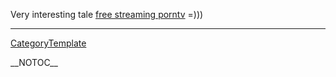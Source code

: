 Very interesting tale <a href=" http://www.brides.com/user/profile/community/Graceee ">free streaming porntv</a>  =)))
----
[[CategoryTemplate]]

__NOTOC__